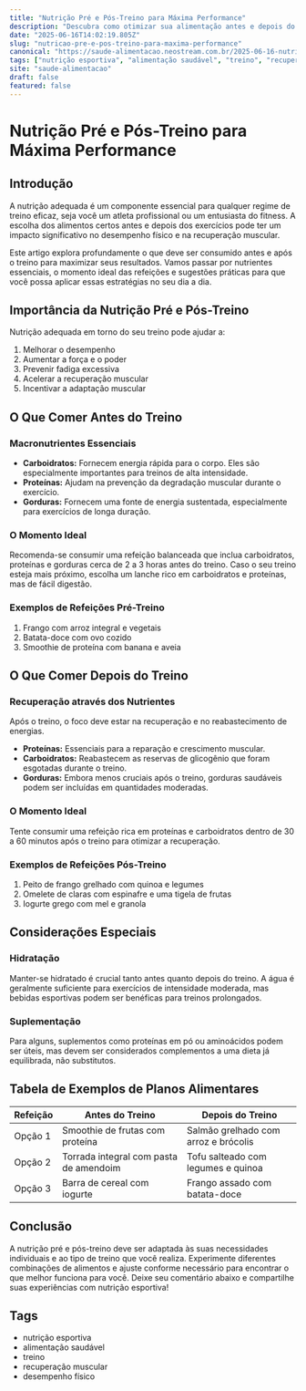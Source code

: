 ```yaml
---
title: "Nutrição Pré e Pós-Treino para Máxima Performance"
description: "Descubra como otimizar sua alimentação antes e depois do treino para melhorar seu desempenho e recuperação muscular."
date: "2025-06-16T14:02:19.805Z"
slug: "nutricao-pre-e-pos-treino-para-maxima-performance"
canonical: "https://saude-alimentacao.neostream.com.br/2025-06-16-nutricao-pre-e-pos-treino-para-maxima-performance"
tags: ["nutrição esportiva", "alimentação saudável", "treino", "recuperação muscular", "desempenho físico"]
site: "saude-alimentacao"
draft: false
featured: false
---
```


# Nutrição Pré e Pós-Treino para Máxima Performance

## Introdução
A nutrição adequada é um componente essencial para qualquer regime de treino eficaz, seja você um atleta profissional ou um entusiasta do fitness. A escolha dos alimentos certos antes e depois dos exercícios pode ter um impacto significativo no desempenho físico e na recuperação muscular.

Este artigo explora profundamente o que deve ser consumido antes e após o treino para maximizar seus resultados. Vamos passar por nutrientes essenciais, o momento ideal das refeições e sugestões práticas para que você possa aplicar essas estratégias no seu dia a dia.

## Importância da Nutrição Pré e Pós-Treino
Nutrição adequada em torno do seu treino pode ajudar a:

1. Melhorar o desempenho
2. Aumentar a força e o poder
3. Prevenir fadiga excessiva
4. Acelerar a recuperação muscular
5. Incentivar a adaptação muscular

## O Que Comer Antes do Treino

### Macronutrientes Essenciais
- **Carboidratos:** Fornecem energia rápida para o corpo. Eles são especialmente importantes para treinos de alta intensidade.
- **Proteínas:** Ajudam na prevenção da degradação muscular durante o exercício.
- **Gorduras:** Fornecem uma fonte de energia sustentada, especialmente para exercícios de longa duração.

### O Momento Ideal
Recomenda-se consumir uma refeição balanceada que inclua carboidratos, proteínas e gorduras cerca de 2 a 3 horas antes do treino. Caso o seu treino esteja mais próximo, escolha um lanche rico em carboidratos e proteínas, mas de fácil digestão.

### Exemplos de Refeições Pré-Treino
1. Frango com arroz integral e vegetais
2. Batata-doce com ovo cozido
3. Smoothie de proteína com banana e aveia

## O Que Comer Depois do Treino

### Recuperação através dos Nutrientes
Após o treino, o foco deve estar na recuperação e no reabastecimento de energias.
- **Proteínas:** Essenciais para a reparação e crescimento muscular.
- **Carboidratos:** Reabastecem as reservas de glicogênio que foram esgotadas durante o treino.
- **Gorduras:** Embora menos cruciais após o treino, gorduras saudáveis podem ser incluídas em quantidades moderadas.

### O Momento Ideal
Tente consumir uma refeição rica em proteínas e carboidratos dentro de 30 a 60 minutos após o treino para otimizar a recuperação.

### Exemplos de Refeições Pós-Treino
1. Peito de frango grelhado com quinoa e legumes
2. Omelete de claras com espinafre e uma tigela de frutas
3. Iogurte grego com mel e granola

## Considerações Especiais

### Hidratação
Manter-se hidratado é crucial tanto antes quanto depois do treino. A água é geralmente suficiente para exercícios de intensidade moderada, mas bebidas esportivas podem ser benéficas para treinos prolongados.

### Suplementação
Para alguns, suplementos como proteínas em pó ou aminoácidos podem ser úteis, mas devem ser considerados complementos a uma dieta já equilibrada, não substitutos.

## Tabela de Exemplos de Planos Alimentares

| Refeição          | Antes do Treino                       | Depois do Treino                     |
|-------------------|---------------------------------------|--------------------------------------|
| Opção 1           | Smoothie de frutas com proteína       | Salmão grelhado com arroz e brócolis |
| Opção 2           | Torrada integral com pasta de amendoim | Tofu salteado com legumes e quinoa   |
| Opção 3           | Barra de cereal com iogurte           | Frango assado com batata-doce        |

## Conclusão
A nutrição pré e pós-treino deve ser adaptada às suas necessidades individuais e ao tipo de treino que você realiza. Experimente diferentes combinações de alimentos e ajuste conforme necessário para encontrar o que melhor funciona para você. Deixe seu comentário abaixo e compartilhe suas experiências com nutrição esportiva!

## Tags
- nutrição esportiva
- alimentação saudável
- treino
- recuperação muscular
- desempenho físico